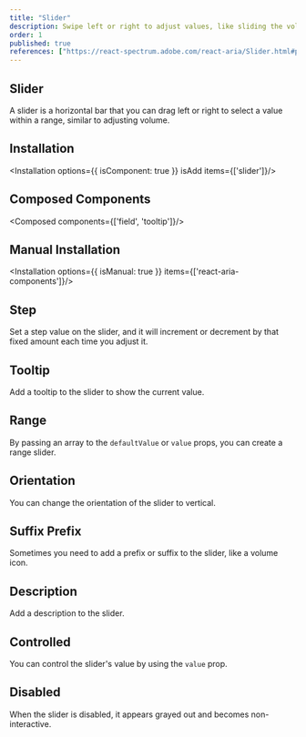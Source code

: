 ```yaml
---
title: "Slider"
description: Swipe left or right to adjust values, like sliding the volume on your stereo, perfect for gradual control.
order: 1
published: true
references: ["https://react-spectrum.adobe.com/react-aria/Slider.html#props"]
---
```


## Slider
A slider is a horizontal bar that you can drag left or right to select a value within a range, similar to adjusting volume.
<How minW72 toUse="controls/slider/slider-demo" />

## Installation
<Installation options={{ isComponent: true }} isAdd items={['slider']}/>

## Composed Components
<Composed components={['field', 'tooltip']}/>

## Manual Installation
<Installation  options={{ isManual: true }} items={['react-aria-components']}/>

<SourceCode toShow='slider'/>

## Step
Set a step value on the slider, and it will increment or decrement by that fixed amount each time you adjust it.
<How minW72 toUse="controls/slider/slider-step-demo" />

## Tooltip
Add a tooltip to the slider to show the current value.
<How minW72 toUse="controls/slider/slider-tooltip-demo" />

## Range
By passing an array to the `defaultValue` or `value` props, you can create a range slider.
<How minW72 toUse="controls/slider/slider-range-demo" />

## Orientation
You can change the orientation of the slider to vertical.
<How minW72 toUse="controls/slider/slider-orientation-demo" />

## Suffix Prefix
Sometimes you need to add a prefix or suffix to the slider, like a volume icon.
<How minW72 toUse="controls/slider/slider-prefix-suffix-demo" />

## Description
Add a description to the slider.
<How minW72 toUse="controls/slider/slider-description-demo" />

## Controlled
You can control the slider's value by using the `value` prop.
<How minW72 toUse="controls/slider/slider-controlled-demo" />

## Disabled
When the slider is disabled, it appears grayed out and becomes non-interactive.
<How minW72 toUse="controls/slider/slider-disabled-demo" />
